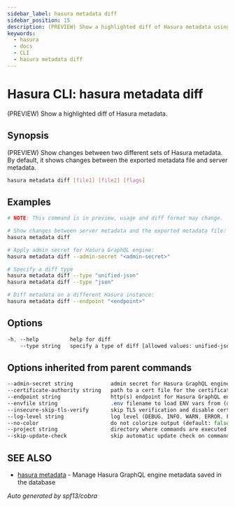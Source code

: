 ```yaml
---
sidebar_label: hasura metadata diff
sidebar_position: 15
description: (PREVIEW) Show a highlighted diff of Hasura metadata using the Hasura CLI
keywords:
  - hasura
  - docs
  - CLI
  - hasura metadata diff
---
```


# Hasura CLI: hasura metadata diff

(PREVIEW) Show a highlighted diff of Hasura metadata.

## Synopsis

(PREVIEW) Show changes between two different sets of Hasura metadata.
By default, it shows changes between the exported metadata file and server metadata.

```bash
hasura metadata diff [file1] [file2] [flags]
```

## Examples

```bash
# NOTE: This command is in preview, usage and diff format may change.

# Show changes between server metadata and the exported metadata file:
hasura metadata diff

# Apply admin secret for Hasura GraphQL engine:
hasura metadata diff --admin-secret "<admin-secret>"

# Specify a diff type
hasura metadata diff --type "unified-json"
hasura metadata diff --type "json"

# Diff metadata on a different Hasura instance:
hasura metadata diff --endpoint "<endpoint>"
```

## Options

```sass
-h, --help          help for diff
    --type string   specify a type of diff [allowed values: unified-json,unified-yaml, yaml, json]
```

## Options inherited from parent commands

```sass
--admin-secret string            admin secret for Hasura GraphQL engine (env "HASURA_GRAPHQL_ADMIN_SECRET")
--certificate-authority string   path to a cert file for the certificate authority (env "HASURA_GRAPHQL_CERTIFICATE_AUTHORITY")
--endpoint string                http(s) endpoint for Hasura GraphQL engine (env "HASURA_GRAPHQL_ENDPOINT")
--envfile string                 .env filename to load ENV vars from (default ".env")
--insecure-skip-tls-verify       skip TLS verification and disable cert checking (default: false) (env "HASURA_GRAPHQL_INSECURE_SKIP_TLS_VERIFY")
--log-level string               log level (DEBUG, INFO, WARN, ERROR, FATAL) (default "INFO")
--no-color                       do not colorize output (default: false)
--project string                 directory where commands are executed (default: current dir)
--skip-update-check              skip automatic update check on command execution
```

## SEE ALSO

* [hasura metadata](/hasura-cli/commands/hasura_metadata.mdx)	 - Manage Hasura GraphQL engine metadata saved in the database

_Auto generated by spf13/cobra_
